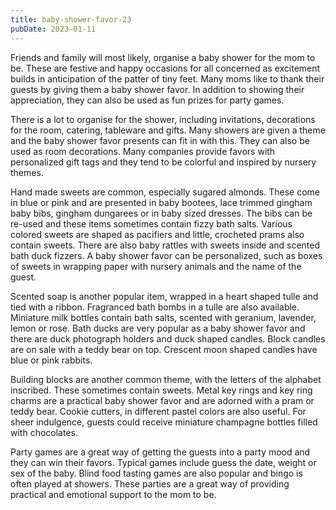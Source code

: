 ```yaml
---
title: baby-shower-favor-23
pubDate: 2023-01-11
---
```


Friends and family will most likely, organise a baby shower for the mom to be. These are festive and happy occasions for all concerned as excitement builds in anticipation of the patter of tiny feet. Many moms like to thank their guests by giving them a baby shower favor. In addition to showing their appreciation, they can also be used as fun prizes for party games. 

There is a lot to organise for the shower, including invitations, decorations for the room, catering, tableware and gifts. Many showers are given a theme and the baby shower favor presents can fit in with this. They can also be used as room decorations. Many companies provide favors with personalized gift tags and they tend to be colorful and inspired by nursery themes.

Hand made sweets are common, especially sugared almonds. These come in blue or pink and are presented in baby bootees, lace trimmed gingham baby bibs, gingham dungarees or in baby sized dresses. The bibs can be re-used and these items sometimes contain fizzy bath salts. Various colored sweets are shaped as pacifiers and little, crocheted prams also contain sweets. There are also baby rattles with sweets inside and scented bath duck fizzers. A baby shower favor can be personalized, such as boxes of sweets in wrapping paper with nursery animals and the name of the guest.

Scented soap is another popular item, wrapped in a heart shaped tulle and tied with a ribbon. Fragranced bath bombs in a tulle are also available. Miniature milk bottles contain bath salts, scented with geranium, lavender, lemon or rose. Bath ducks are very popular as a baby shower favor and there are duck photograph holders and duck shaped candles. Block candles are on sale with a teddy bear on top. Crescent moon shaped candles have blue or pink rabbits. 

Building blocks are another common theme, with the letters of the alphabet inscribed. These sometimes contain sweets. Metal key rings and key ring charms are a practical baby shower favor and are adorned with a pram or teddy bear. Cookie cutters, in different pastel colors are also useful. For sheer indulgence, guests could receive miniature champagne bottles filled with chocolates.

Party games are a great way of getting the guests into a party mood and they can win their favors. Typical games include guess the date, weight or sex of the baby. Blind food tasting games are also popular and bingo is often played at showers. These parties are a great way of providing practical and emotional support to the mom to be.